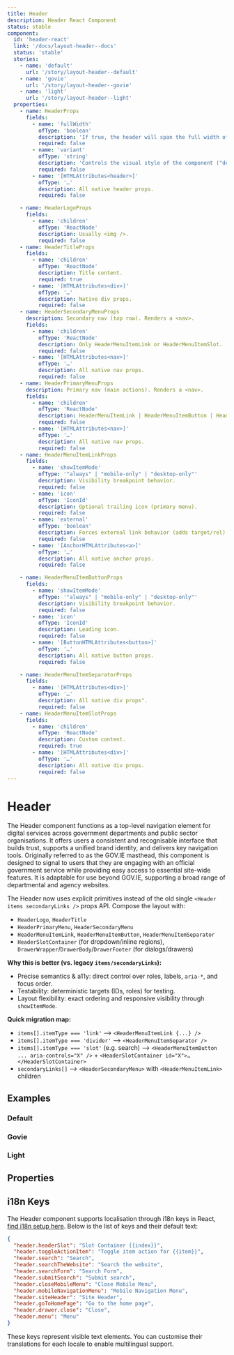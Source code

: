 ```yaml
---
title: Header
description: Header React Component
status: stable
component:
  id: 'header-react'
  link: '/docs/layout-header--docs'
  status: 'stable'
  stories:
    - name: 'default'
      url: '/story/layout-header--default'
    - name: 'govie'
      url: '/story/layout-header--govie'
    - name: 'light'
      url: '/story/layout-header--light'
  properties:
    - name: HeaderProps
      fields:
        - name: 'fullWidth'
          ofType: 'boolean'
          description: 'If true, the header will span the full width of the container.'
          required: false
        - name: 'variant'
          ofType: 'string'
          description: 'Controls the visual style of the component ("default", "light").'
          required: false
        - name: '[HTMLAttributes<header>]'
          ofType: '…'
          description: All native header props.
          required: false

    - name: HeaderLogoProps
      fields:
        - name: 'children'
          ofType: 'ReactNode'
          description: Usually <img />.
          required: false
    - name: HeaderTitleProps
      fields:
        - name: 'children'
          ofType: 'ReactNode'
          description: Title content.
          required: true
        - name: '[HTMLAttributes<div>]'
          ofType: '…'
          description: Native div props.
          required: false
    - name: HeaderSecondaryMenuProps
      description: Secondary nav (top row). Renders a <nav>.
      fields:
        - name: 'children'
          ofType: 'ReactNode'
          description: Only HeaderMenuItemLink or HeaderMenuItemSlot.
          required: false
        - name: '[HTMLAttributes<nav>]'
          ofType: '…'
          description: All native nav props.
          required: false
    - name: HeaderPrimaryMenuProps
      description: Primary nav (main actions). Renders a <nav>.
      fields:
        - name: 'children'
          ofType: 'ReactNode'
          description: HeaderMenuItemLink | HeaderMenuItemButton | HeaderMenuItemSeparator.
          required: false
        - name: '[HTMLAttributes<nav>]'
          ofType: '…'
          description: All native nav props.
          required: false
    - name: HeaderMenuItemLinkProps
      fields:
        - name: 'showItemMode'
          ofType: '"always" | "mobile-only" | "desktop-only"'
          description: Visibility breakpoint behavior.
          required: false
        - name: 'icon'
          ofType: 'IconId'
          description: Optional trailing icon (primary menu).
          required: false
        - name: 'external'
          ofType: 'boolean'
          description: Forces external link behavior (adds target/rel).
          required: false
        - name: '[AnchorHTMLAttributes<a>]'
          ofType: '…'
          description: All native anchor props.
          required: false

    - name: HeaderMenuItemButtonProps
      fields:
        - name: 'showItemMode'
          ofType: '"always" | "mobile-only" | "desktop-only"'
          description: Visibility breakpoint behavior.
          required: false
        - name: 'icon'
          ofType: 'IconId'
          description: Leading icon.
          required: false
        - name: '[ButtonHTMLAttributes<button>]'
          ofType: '…'
          description: All native button props.
          required: false

    - name: HeaderMenuItemSeparatorProps
      fields:
        - name: '[HTMLAttributes<div>]'
          ofType: '…'
          description: All native div props".
          required: false
    - name: HeaderMenuItemSlotProps
      fields:
        - name: 'children'
          ofType: 'ReactNode'
          description: Custom content.
          required: true
        - name: '[HTMLAttributes<div>]'
          ofType: '…'
          description: All native div props.
          required: false
---
```


# Header

The Header component functions as a top-level navigation element for digital services across government departments and public sector organisations. It offers users a consistent and recognisable interface that builds trust, supports a unified brand identity, and delivers key navigation tools. Originally referred to as the GOV.IE masthead, this component is designed to signal to users that they are engaging with an official government service while providing easy access to essential site-wide features. It is adaptable for use beyond GOV.IE, supporting a broad range of departmental and agency websites.

<Section current="react" >

<ComponentPreview className="block w-full gi-not-prose">
  <HeaderComposableSample />
</ComponentPreview>

The Header now uses explicit primitives instead of the old single `<Header items secondaryLinks />` props API. Compose the layout with:

- `HeaderLogo`, `HeaderTitle`
- `HeaderPrimaryMenu`, `HeaderSecondaryMenu`
- `HeaderMenuItemLink`, `HeaderMenuItemButton`, `HeaderMenuItemSeparator`
- `HeaderSlotContainer` (for dropdown/inline regions), `DrawerWrapper`/`DrawerBody`/`DrawerFooter` (for dialogs/drawers)

**Why this is better (vs. legacy `items/secondaryLinks`):**

- Precise semantics & a11y: direct control over roles, labels, `aria-*`, and focus order.
- Testability: deterministic targets (IDs, roles) for testing.
- Layout flexibility: exact ordering and responsive visibility through `showItemMode`.

**Quick migration map:**

- `items[].itemType === 'link'` ⟶ `<HeaderMenuItemLink {...} />`
- `items[].itemType === 'divider'` ⟶ `<HeaderMenuItemSeparator />`
- `items[].itemType === 'slot'` (e.g. search) ⟶ `<HeaderMenuItemButton ... aria-controls="X" />` + `<HeaderSlotContainer id="X">…</HeaderSlotContainer>`
- `secondaryLinks[]` ⟶ `<HeaderSecondaryMenu>` with `<HeaderMenuItemLink>` children

## Examples

### Default

<StorybookFrame
  className="h-52 p-1"
  componentId="header-react"
  story="default"
/>

### Govie

<StorybookFrame className="h-52 p-1" componentId="header-react" story="govie" />

### Light

<StorybookFrame className="h-52 p-1" componentId="header-react" story="light" />

## Properties

<ComponentPropertiesTable componentId="header-react" />

## i18n Keys

The Header component supports localisation through i18n keys in React, [find i18n setup here](/components/setup-guides/react/#internationalisation-i18n-guidelines). Below is the list of keys and their default text:

```json
{
  "header.headerSlot": "Slot Container {{index}}",
  "header.toggleActionItem": "Toggle item action for {{item}}",
  "header.search": "Search",
  "header.searchTheWebsite": "Search the website",
  "header.searchForm": "Search Form",
  "header.submitSearch": "Submit search",
  "header.closeMobileMenu": "Close Mobile Menu",
  "header.mobileNavigationMenu": "Mobile Navigation Menu",
  "header.siteHeader": "Site Header",
  "header.goToHomePage": "Go to the home page",
  "header.drawer.close": "Close",
  "header.menu": "Menu"
}
```

These keys represent visible text elements. You can customise their translations for each locale to enable multilingual support.

</Section>
